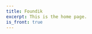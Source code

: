 ```yaml
---
title: Foundik
excerpt: This is the home page.
is_front: true
---
```


<Head name = "Foundik"/>
<Cover />

<Section 
  id="offers"
  heading="What do we offer?"
  sx={{ paddingY: 128}}
  >
  <Offers />
</Section>

<Section 
  id="pricing"
  heading="Pricing" sx={{
  paddingY: 128
}}>
  <Pricing />
</Section>

<Section 
  id="get-started"
  heading = "Getting started"
>
    <GettingStarted />
</Section>

<Section
  id="contact"
  heading="Contact"
  sx={{
    bg: "default",
    paddingY: 128
  }}>
  <Contact />
</Section>

